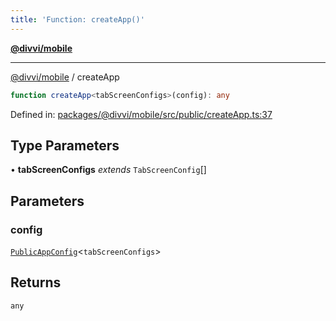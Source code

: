 ```yaml
---
title: 'Function: createApp()'
---
```

[**@divvi/mobile**](../README)

---

[@divvi/mobile](../README) / createApp
```ts
function createApp<tabScreenConfigs>(config): any
```

Defined in: [packages/@divvi/mobile/src/public/createApp.ts:37](https://github.com/divvi-xyz/divvi-mobile/blob/main/packages/@divvi/mobile/src/public/createApp.ts#L37)

## Type Parameters

• **tabScreenConfigs** _extends_ `TabScreenConfig`[]

## Parameters

### config

[`PublicAppConfig`](../interfaces/PublicAppConfig)\<`tabScreenConfigs`\>

## Returns

`any`
